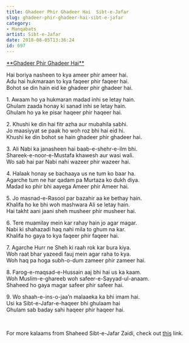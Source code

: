 ```yaml
---
title: Ghadeer Phir Ghadeer Hai  Sibt-e-Jafar
slug: ghadeer-phir-ghadeer-hai-sibt-e-jafar
category: 
- Manqabats
artist: Sibt-e-Jafar
date: 2018-08-05T13:36:24
id: 697
---
```


<p><span style="text-decoration: underline;">**Ghadeer Phir Ghadeer Hai**</span></p>
<p>Hai boriya nasheen to kya ameer phir ameer hai.<br />
Adu hai hukmaraan to kya faqeer phir faqeer hai.<br />
Bohot se din hain eid ke ghadeer phir ghadeer hai.</p>
<p>1. Awaam ho ya hukmaran madad inhi se letay hain.<br />
Ghulam zaada honay ki sanad inhi se letay hain.<br />
Ghulam ho ya ke pisar haqeer phir haqeer hai.</p>
<p>2. Khushi ke din hai fitr azha aur mubahila sabhi.<br />
Jo maasiyyat se paak ho woh roz bhi hai eid hi.<br />
Khushi ke din bohot se hain ghadeer phir ghadeer hai.</p>
<p>3. Ali Nabi ka janasheen hai baab-e-shehr-e-ilm bhi.<br />
Shareek-e-noor-e-Mustafa khawesh aur wasi wali.<br />
Wo sab hai par Nabi nahi wazeer phir wazeer hai.</p>
<p>4. Halaak honay se bachaaya us ne tum ko baar ha.<br />
Agarche tum ne har qadam pa Murtaza ko dukh diya.<br />
Madad ko phir bhi aayega Ameer phir Ameer hai.</p>
<p>5. Jo masnad-e-Rasool par bazahir aa ke bethay hain.<br />
Khalifa ho ke bhi woh mashwara Ali se letay hain.<br />
Hai takht aani jaani sheh musheer phir musheer hai.</p>
<p>6. Tere muamilay mein kar rahay hain jo agar magar.<br />
Nabi ki shahazadi haq nahi mila to ghum na kar.<br />
Khalifa ho gaya to kya faqeer phir faqeer hai.</p>
<p>7. Agarche Hurr ne Sheh ki raah rok kar bura kiya.<br />
Woh raat bhar yazeedi fauj mein agar raha to kya.<br />
Woh haq pa hoga subh-o-dum zameer phir zameer hai.</p>
<p>8. Farog-e-maqsad-e-Hussain aaj bhi hai us ka kaam.<br />
Woh Muslim-e-ghareeb woh safeer-e-Sayyad-ul-anaam.<br />
Shaheed ho gaya magar safeer phir safeer hai.</p>
<p>9. Wo shaah-e-ins-o-jaa’n malaaeka ka bhi imam hai.<br />
Usi ka Sibt-e-Jafar-e-haqeer bhi ghulaam hai<br />
Ghulam sab baday sahi haqeer phir haqeer hai.</p>
<p> </p>
<p>For more kalaams from Shaheed Sibt-e-Jafar Zaidi, check out <a href="http://www.abulhasanlakhani.com/tag/shaheed-sibt-e-jafar/">this</a> link.</p>